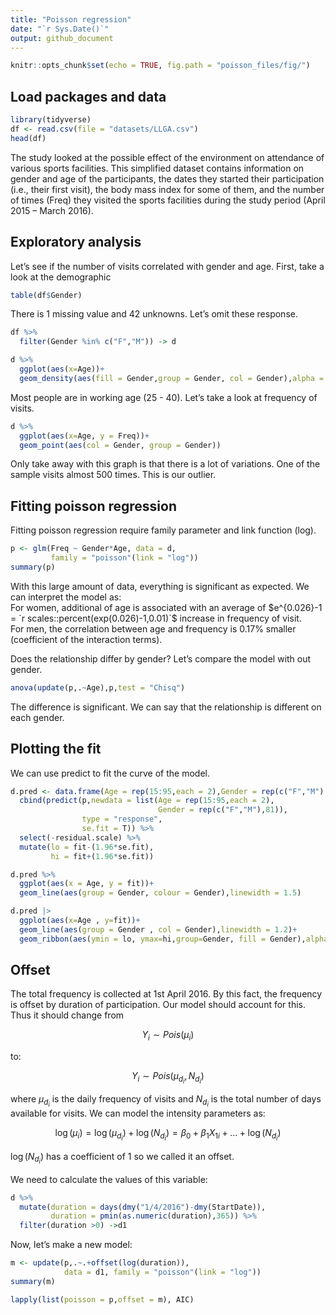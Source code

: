 ```yaml
---
title: "Poisson regression"
date: "`r Sys.Date()`"
output: github_document
---
```


```r
knitr::opts_chunk$set(echo = TRUE, fig.path = "poisson_files/fig/")
```

## Load packages and data
```r
library(tidyverse)
df <- read.csv(file = "datasets/LLGA.csv")
head(df)
```

The study looked at the possible effect of the environment on attendance of various sports facilities. This simplified dataset contains information on gender and age of the participants, the dates they started their participation (i.e., their first visit), the body mass index for some of them, and the number of times (Freq) they visited the sports facilities during the study period (April 2015 – March 2016).

## Exploratory analysis
Let's see if the number of visits correlated with gender and age. First, take a look at the demographic

```r
table(df$Gender)
```

There is 1 missing value and 42 unknowns. Let's omit these response.

```r
df %>%
  filter(Gender %in% c("F","M")) -> d

d %>%
  ggplot(aes(x=Age))+
  geom_density(aes(fill = Gender,group = Gender, col = Gender),alpha = .4)
```

Most people are in working age (25 - 40). Let's take a look at frequency of visits.

```r
d %>%
  ggplot(aes(x=Age, y = Freq))+
  geom_point(aes(col = Gender, group = Gender))
```

Only take away with this graph is that there is a lot of variations. One of the sample visits almost 500 times. This is our outlier.

## Fitting poisson regression
Fitting poisson regression require family parameter and link function (log).

```r
p <- glm(Freq ~ Gender*Age, data = d, 
         family = "poisson"(link = "log"))
summary(p)
```

With this large amount of data, everything is significant as expected. We can interpret the model as:  
For women, additional of age is associated with an average of $e^{0.026}-1 = `r scales::percent(exp(0.026)-1,0.01)`$ increase in frequency of visit.  
For men, the correlation between age and frequency is 0.17% smaller (coefficient of the interaction terms).

Does the relationship differ by gender? Let's compare the model with out gender.

```r
anova(update(p,.~Age),p,test = "Chisq")
```

The difference is significant. We can say that the relationship is different on each gender.

## Plotting the fit
We can use predict to fit the curve of the model.

```r
d.pred <- data.frame(Age = rep(15:95,each = 2),Gender = rep(c("F","M"),81)) %>%
  cbind(predict(p,newdata = list(Age = rep(15:95,each = 2),
                                 Gender = rep(c("F","M"),81)),
                type = "response",
                se.fit = T)) %>%
  select(-residual.scale) %>%
  mutate(lo = fit-(1.96*se.fit),
         hi = fit+(1.96*se.fit))

d.pred %>%
  ggplot(aes(x = Age, y = fit))+
  geom_line(aes(group = Gender, colour = Gender),linewidth = 1.5)

d.pred |> 
  ggplot(aes(x=Age , y=fit))+
  geom_line(aes(group = Gender , col = Gender),linewidth = 1.2)+
  geom_ribbon(aes(ymin = lo, ymax=hi,group=Gender, fill = Gender),alpha=.4)
```

## Offset
The total frequency is collected at 1st April 2016. By this fact, the frequency is offset by duration of participation. Our model should account for this. Thus it should change from

$$
Y_i\sim Pois(\mu_i)
$$

to:

$$
Y_i\sim Pois(\mu_{d_i},N_{d_i})
$$

where $\mu_{d_i}$ is the daily frequency of visits and $N_{d_i}$ is the total number of days available for visits. We can model the intensity parameters as:

$$
\log(\mu_{i})=\log(\mu_{d_i})+\log(N_{d_i})=\beta_0+\beta_1X_{1i}+\ldots+\log(N_{d_i})
$$

$\log(N_{d_i})$ has a coefficient of 1 so we called it an offset.

We need to calculate the values of this variable:

```r
d %>%
  mutate(duration = days(dmy("1/4/2016")-dmy(StartDate)),
         duration = pmin(as.numeric(duration),365)) %>% 
  filter(duration >0) ->d1
```

Now, let's make a new model:

```r
m <- update(p,.~.+offset(log(duration)),
            data = d1, family = "poisson"(link = "log"))
summary(m)

lapply(list(poisson = p,offset = m), AIC)
```

